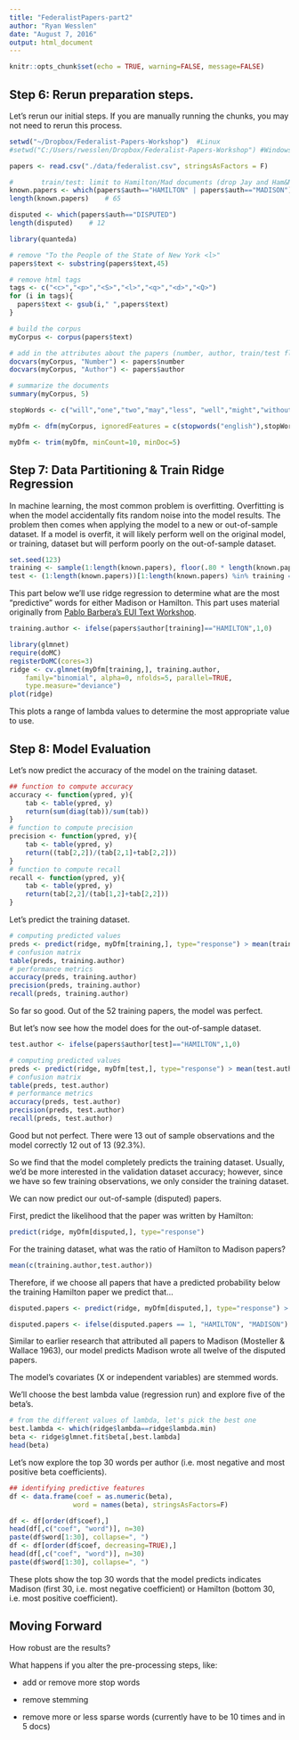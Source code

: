 ```yaml
---
title: "FederalistPapers-part2"
author: "Ryan Wesslen"
date: "August 7, 2016"
output: html_document
---
```


```r
knitr::opts_chunk$set(echo = TRUE, warning=FALSE, message=FALSE)
```

## Step 6: Rerun preparation steps.

Let's rerun our initial steps. If you are manually running the chunks, you may not need to rerun this process.

```r
setwd("~/Dropbox/Federalist-Papers-Workshop")  #Linux
#setwd("C:/Users/rwesslen/Dropbox/Federalist-Papers-Workshop") #Windows

papers <- read.csv("./data/federalist.csv", stringsAsFactors = F)

#		train/test: limit to Hamilton/Mad documents (drop Jay and Ham&Madison papers)
known.papers <- which(papers$auth=="HAMILTON" | papers$auth=="MADISON")
length(known.papers)	# 65

disputed <- which(papers$auth=="DISPUTED")
length(disputed)	# 12

library(quanteda)

# remove "To the People of the State of New York <l>"
papers$text <- substring(papers$text,45)

# remove html tags
tags <- c("<c>","<p>","<S>","<l>","<q>","<d>","<Q>")
for (i in tags){
  papers$text <- gsub(i," ",papers$text)
}

# build the corpus
myCorpus <- corpus(papers$text)

# add in the attributes about the papers (number, author, train/test flag)
docvars(myCorpus, "Number") <- papers$number
docvars(myCorpus, "Author") <- papers$author

# summarize the documents
summary(myCorpus, 5)

stopWords <- c("will","one","two","may","less", "well","might","without","small","single", "several","however","must","number","part","upon","consider","particular","place","true","shall","often","former","latter","want","can","everything","every","different","either","yet","made","now","publius","therefore","first","second","third","though","another","found","within","even","far","just","also","said","ever","three","four","still","little","federal","members","national","union","united","general","government","governments","power","powers","state","states","people","constitution","constitutions")

myDfm <- dfm(myCorpus, ignoredFeatures = c(stopwords("english"),stopWords), stem = T, ngrams = c(1,3))

myDfm <- trim(myDfm, minCount=10, minDoc=5)
```

## Step 7: Data Partitioning & Train Ridge Regression

In machine learning, the most common problem is overfitting. Overfitting is when the model accidentally fits random noise into the model results. The problem then comes when applying the model to a new or out-of-sample dataset. If a model is overfit, it will likely perform well on the original model, or training, dataset but will perform poorly on the out-of-sample dataset.

```r
set.seed(123)
training <- sample(1:length(known.papers), floor(.80 * length(known.papers)))
test <- (1:length(known.papers))[1:length(known.papers) %in% training == FALSE]
```

This part below we'll use ridge regression to determine what are the most "predictive" words for either Madison or Hamilton. This part uses material originally from [Pablo Barbera's EUI Text Workshop](https://github.com/pablobarbera/eui-text-workshop/blob/master/02-supervised/01-supervised.Rmd).

```r
training.author <- ifelse(papers$author[training]=="HAMILTON",1,0)

library(glmnet)
require(doMC)
registerDoMC(cores=3)
ridge <- cv.glmnet(myDfm[training,], training.author, 
    family="binomial", alpha=0, nfolds=5, parallel=TRUE,
    type.measure="deviance")
plot(ridge)
```

This plots a range of lambda values to determine the most appropriate value to use.

## Step 8: Model Evaluation

Let's now predict the accuracy of the model on the training dataset.

```r
## function to compute accuracy
accuracy <- function(ypred, y){
    tab <- table(ypred, y)
    return(sum(diag(tab))/sum(tab))
}
# function to compute precision
precision <- function(ypred, y){
    tab <- table(ypred, y)
    return((tab[2,2])/(tab[2,1]+tab[2,2]))
}
# function to compute recall
recall <- function(ypred, y){
    tab <- table(ypred, y)
    return(tab[2,2]/(tab[1,2]+tab[2,2]))
}
```

Let's predict the training dataset.

```r
# computing predicted values
preds <- predict(ridge, myDfm[training,], type="response") > mean(training.author)
# confusion matrix
table(preds, training.author)
# performance metrics
accuracy(preds, training.author)
precision(preds, training.author)
recall(preds, training.author)
```

So far so good. Out of the 52 training papers, the model was perfect.

But let's now see how the model does for the out-of-sample dataset.

```r
test.author <- ifelse(papers$author[test]=="HAMILTON",1,0)

# computing predicted values
preds <- predict(ridge, myDfm[test,], type="response") > mean(test.author)
# confusion matrix
table(preds, test.author)
# performance metrics
accuracy(preds, test.author)
precision(preds, test.author)
recall(preds, test.author)
```

Good but not perfect. There were 13 out of sample observations and the model correctly 12 out of 13 (92.3%).   

So we find that the model completely predicts the training dataset. Usually, we'd be more interested in the validation dataset accuracy; however, since we have so few training observations, we only consider the training dataset.

We can now predict our out-of-sample (disputed) papers.

First, predict the likelihood that the paper was written by Hamilton:

```r
predict(ridge, myDfm[disputed,], type="response")
```

For the training dataset, what was the ratio of Hamilton to Madison papers?

```r
mean(c(training.author,test.author))
```

Therefore, if we choose all papers that have a predicted probability below the training Hamilton paper we predict that...

```r
disputed.papers <- predict(ridge, myDfm[disputed,], type="response") > mean(c(training.author,test.author))

disputed.papers <- ifelse(disputed.papers == 1, "HAMILTON", "MADISON")
```

Similar to earlier research that attributed all papers to Madison (Mosteller & Wallace 1963), our model predicts Madison wrote all twelve of the disputed papers.

The model's covariates (X or independent variables) are stemmed words. 

We'll choose the best lambda value (regression run) and explore five of the beta's.

```r
# from the different values of lambda, let's pick the best one
best.lambda <- which(ridge$lambda==ridge$lambda.min)
beta <- ridge$glmnet.fit$beta[,best.lambda]
head(beta)
```

Let's now explore the top 30 words per author (i.e. most negative and most positive beta coefficients).

```r
## identifying predictive features
df <- data.frame(coef = as.numeric(beta),
                word = names(beta), stringsAsFactors=F)

df <- df[order(df$coef),]
head(df[,c("coef", "word")], n=30)
paste(df$word[1:30], collapse=", ")
df <- df[order(df$coef, decreasing=TRUE),]
head(df[,c("coef", "word")], n=30)
paste(df$word[1:30], collapse=", ")
```

These plots show the top 30 words that the model predicts indicates Madison (first 30, i.e. most negative coefficient) or Hamilton (bottom 30, i.e. most positive coefficient).

## Moving Forward

How robust are the results? 

What happens if you alter the pre-processing steps, like: 

* add or remove more stop words

* remove stemming

* remove more or less sparse words (currently have to be 10 times and in 5 docs)
